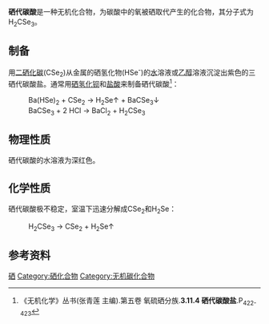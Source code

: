 {{Chembox
|   ImageFile = Triselenocarbonic_acid_alternative.svg
|   ImageSize = 
|   ImageFile1 = 
|   ImageSize1 = 
|   IUPACName = Selenocarbonic acid
|   OtherNames = 三硒代碳酸
| Section1 = {{Chembox Identifiers
|   CASNo = 14336-55-1
|   CASNo_Ref = {{cascite|correct|CAS}}
|   RTECS = 
  }}
| Section2 = {{Chembox Properties
|   Formula = H<sub>2</sub>CSe<sub>3</sub>
|   MolarMass = 250.92 
|   Appearance = 水溶液为深红色
|   Density = 
|   Solubility =  
|   MeltingPt = 
|   BoilingPt = 
|   Boiling_notes  = 
|   Viscosity =  
  }}
| Section7 = {{Chembox Hazards
|   FlashPt =  
| EUHazardSymbol = 
| NFPA-H = 
| NFPA-F = 
| NFPA-R = 
| NFPA-O = 
| RPhrases = 
| SPhrases = 
  }}
| Section8 = {{Chembox Related
|   Function = 
|   OtherFunctn = 
|   OtherCpds = [[碳酸|碳酸]]、[[硫代碳酸|硫代碳酸]]、[[硫代硫酸|硫代硫酸]]}}
}}
'''硒代碳酸'''是一种无机化合物，为碳酸中的氧被硒取代产生的化合物，其分子式为H<sub>2</sub>CSe<sub>3</sub>。

==制备==
用[[二硒化碳|二硒化碳]](CSe<sub>2</sub>)从金属的硒氢化物(HSe<sup>-</sup>)的[[水|水]]溶液或[[乙醇|乙醇]]溶液沉淀出紫色的三硒代碳酸盐。通常用[[硒氢化钡|硒氢化钡]]和[[盐酸|盐酸]]来制备硒代碳酸<ref>《无机化学》丛书(张青莲 主编).第五卷 氧硫硒分族.'''3.11.4 硒代碳酸盐'''.P<sub>422-423</sub></ref>：
:Ba(HSe)<sub>2</sub> + CSe<sub>2</sub> → H<sub>2</sub>Se↑ + BaCSe<sub>3</sub>↓
:BaCSe<sub>3</sub> + 2 HCl → BaCl<sub>2</sub> + H<sub>2</sub>CSe<sub>3</sub>

==物理性质==
硒代碳酸的水溶液为深红色。

==化学性质==
硒代碳酸极不稳定，室温下迅速分解成CSe<sub>2</sub>和H<sub>2</sub>Se：
:H<sub>2</sub>CSe<sub>3</sub> → CSe<sub>2</sub> + H<sub>2</sub>Se↑

==参考资料==
{{reflist}}

{{氢化合物}}
{{硒化合物}}

{{inorganic-compound-stub}}

[[Category:无机酸|硒]]
[[Category:硒化合物|Category:硒化合物]]
[[Category:无机碳化合物|Category:无机碳化合物]]